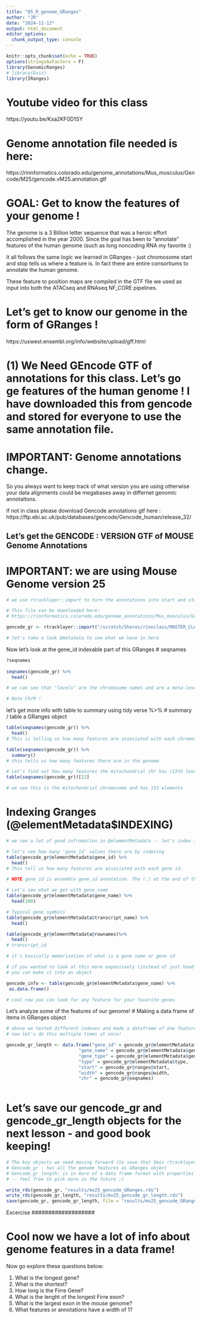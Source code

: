 ```yaml
---
title: "05_R_genome_GRanges"
author: "JR"
date: "2024-11-13"
output: html_document
editor_options: 
  chunk_output_type: console
---
```


```r
knitr::opts_chunk$set(echo = TRUE)
options(stringsAsFactors = F)
library(GenomicRanges)
# library(Gviz)
library(IRanges)

```

# Youtube video for this class
https://youtu.be/Kxa2KF0D1SY

# Genome annotation file needed is here:
https://rinnformatics.colorado.edu/genome_annotations/Mus_musculus/Gencode/M25/gencode.vM25.annotation.gtf


# GOAL: Get to know the features of your genome !
The genome is a 3 Billion letter sequence that was a heroic effort
accomplished in the year 2000. Since the goal has been to "annotate"
features of the human genome (such as long noncoding RNA my favorite :)

It all follows the same logic we learned in GRanges - just chromosome
start and stop tells us where a feature is. In fact there are entire consortiums to annotate the human genome. 

These feature to position maps are compiled in the GTF file we used
as input into both the ATACseq and RNAseq NF_CORE pipelines. 

# Let's get to know our genome in the form of GRanges !
https://uswest.ensembl.org/info/website/upload/gff.html

# (1) We Need GEncode GTF of annotations for this class.  Let's go ge features of the human genome ! I have downloaded this from gencode and stored for everyone to use the same annotation file.

# IMPORTANT: Genome annotations change.
So you always want to keep track of what version you are using 
otherwise your data alignments could be megabases away in differnet
genomic annotaitons. 

If not in class please download Gencode annotations gtf here : https://ftp.ebi.ac.uk/pub/databases/gencode/Gencode_human/release_32/


## Let's get the GENCODE : VERSION GTF of MOUSE Genome Annotations
# IMPORTANT: we are using Mouse Genome version 25
```r

# we use rtracklayer::import to turn the annotations into start and stops (Iranges) w/ chr (Granges)This takes ~5min using GRanges Package.

# This file can be downloaded here:
# https://rinnformatics.colorado.edu/genome_annotations/Mus_musculus/Gencode/M25/gencode.vM25.annotation.gtf

gencode_gr <- rtracklayer::import("/scratch/Shares/rinnclass/MASTER_CLASS/GENOMES/M25/gencode.vM25.annotation.gtf")

# let's take a look @metadata to see what we have in here

```

Now let's look at the gene_id indexable part of this GRanges
# seqnames
```r

?seqnames
  
seqnames(gencode_gr) %>% 
  head()

# we can see that "levels" are the chromosome names and are a meta-level

# Note ChrM !
```

let's get more info with table to summary using tidy verse %>%
# summary / table a GRanges object
```R

table(seqnames(gencode_gr)) %>%
  head()
# This is telling us how many features are associated with each chromosome.

table(seqnames(gencode_gr)) %>% 
  summary()
# this tells us how many features there are in the genome.

# Let's find out how many features the mitochondrial chr has (22th level - mouse (20) has less chromosomes than humans (23)
table(seqnames(gencode_gr))[22] 

# we see this is the mitochondrial chromosome and has 153 elements

```

# Indexing Granges (@elementMetadata$INDEXING)
```R

# we see a lot of good infromation in @elementMetadata -- let's index it.

# let's see how many 'gene_id' values there are by indexing
table(gencode_gr@elementMetadata$gene_id) %>% 
  head()
# This tell us how many features are associated with each gene id.

# NOTE gene_id is ensemble gene_id annotation. The (.) at the end of the number indicates which isoform of a gene.

# Let's see what we get with gene_name
table(gencode_gr@elementMetadata$gene_name) %>% 
  head(100)

# Typical gene symbols 
table(gencode_gr@elementMetadata$transcript_name) %>%
  head()

table(gencode_gr@elementMetadata@rownames)%>%
  head()
# transcript_id

# it's basically memorization of what is a gene name or gene id 

# if you wanted to look at this more expanisvely (instead of just head lines)
# you can make it into an object

gencode_info <- table(gencode_gr@elementMetadata$gene_name) %>% 
 as.data.frame()

# cool now you can look for any feature for your favorite genes
```


Let's analyze some of the features of our genome!
# Making a data frame of items in GRanges object
```r

# above we tested different indexes and made a dataframe of one feature
# now let's do this multiple times at once!

gencode_gr_length <- data.frame("gene_id" = gencode_gr@elementMetadata$gene_id,
                           "gene_name" = gencode_gr@elementMetadata$gene_name,
                           "gene_type" = gencode_gr@elementMetadata$gene_type,
                           "type" = gencode_gr@elementMetadata$type,
                           "start" = gencode_gr@ranges@start,
                           "width" = gencode_gr@ranges@width,
                           "chr" = gencode_gr@seqnames)
                           
```

# Let's save our gencode_gr and gencode_gr_length objects for the next lesson - and good book keeping!

```r

# The key objects we need moving forward (to save that 5min rtracklayer::import) are : 
# Gencode_gr : has all the genome features as GRanges object
# Gencode_gr_length: is in more of a data frame format with properties selected above
# -- feel free to pick more in the future ;)

write_rds(gencode_gr, "results/mv25_gencode_GRanges.rds")
write_rds(gencode_gr_length, "results/mv25_gencode_gr_length.rds")
save(gencode_gr, gencode_gr_length, file = "results/mv25_gencode_GRanges.Rdata")

```



####################
Excercise
###################

# Cool now we have a lot of info about genome features in a data frame!
Now go explore these questions below:

1) What is the longest gene?
2) What is the shortest?
3) How long is the Firre Gene? 
4) What is the lenght of the longest Firre exon?
5) What is the largest exon in the mouse genome?
6) What features or annotations have a width of 1?

